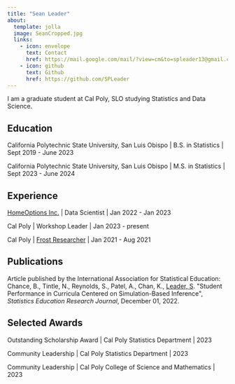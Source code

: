 ```yaml
---
title: "Sean Leader"
about:
  template: jolla
  image: SeanCropped.jpg
  links:
    - icon: envelope
      text: Contact
      href: https://mail.google.com/mail/?view=cm&to=spleader13@gmail.com
    - icon: github
      text: Github
      href: https://github.com/SPLeader
---
```


I am a graduate student at Cal Poly, SLO studying Statistics and Data Science.

## Education

California Polytechnic State University, San Luis Obispo \| B.S. in Statistics \| Sept 2019 - June 2023

California Polytechnic State University, San Luis Obispo \| M.S. in Statistics \| Sept 2023 - June 2024

## Experience

[HomeOptions Inc.](https://www.homeoptions.com) \| Data Scientist \| Jan 2022 - Jan 2023

Cal Poly \| Workshop Leader \| Jan 2023 - present

Cal Poly \| [Frost Researcher](https://cosam.calpoly.edu/prospective-students/frost-fund) \| Jan 2021 - Aug 2021

## Publications

Article published by the International Association for Statistical Education: Chance, B., Tintle, N., Reynolds, S., Patel, A., Chan, K., [Leader, S]{.underline}. \"Student Performance in Curricula Centered on Simulation-Based Inference\", *Statistics Education Research Journal*, December 01, 2022.

## Selected Awards

Outstanding Scholarship Award | Cal Poly Statistics Department | 2023

Community Leadership | Cal Poly Statistics Department | 2023

Community Leadership | Cal Poly College of Science and Mathematics | 2023
